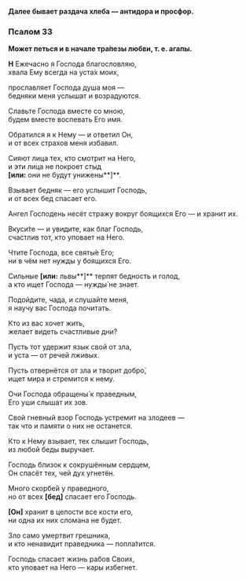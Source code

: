 **Далее бывает раздача хлеба — антидора и просфор.**

### Псалом 33

**Может петься и в начале тра́пезы любви, т. е. агапы.**

**Н** Ежечасно я Господа благословляю,  
хвала Ему всегда на уста́х моих,

прославляет Господа душа моя —  
бедняки меня услышат и возрадуются.

Славьте Господа вместе со мною,  
будем вместе воспевать Его имя.

Обратился я к Нему — и ответил Он,  
и от всех страхов меня избавил.

Сияют лица тех, кто смотрит на Него,  
и эти лица не покроет стыд  
**[или:** они не будут унижены**]**.

Взывает бедняк — его услышит Господь,  
и от всех бед спасает его.

Ангел Господень несёт стражу вокруг боящихся Его — 
и хранит их.

Вкуси́те — и увидите, как благ Господь,  
счастлив тот, кто уповает на Него.

Чтите Господа, все святы́е Его;  
ни в чём нет нужды у боящихся Его.

Сильные **[или:** львы**]** терпят бедность и голод,  
а кто ищет Господа — нужды́ не знает.

Подойдите, чада, и слушайте меня,  
я научу вас Господа почитать.

Кто из вас хочет жить,  
желает видеть счастливые дни?

Пусть тот удержит язык свой от зла,  
и уста — от речей лживых.

Пусть отвернётся от зла и творит добро́,  
ищет мира и стремится к нему.

Очи Господа обращены́ к праведным,  
Его уши слышат их зов.

Свой гневный взор Господь устремит на злодеев —  
так что и памяти о них не останется.

Кто к Нему взывает, тех слышит Господь,  
из любой беды выручает.

Господь близок к сокрушённым сердцем,  
Он спасёт тех, чей дух угнетён.

Много скорбе́й у праведного,  
но от всех **[**бед**]** спасает его Господь.

**[**Он**]** хранит в целости все кости его,  
ни одна их них сломана не будет.

Зло само умертвит грешника,  
и кто ненавидит праведника — попла́тится.

Господь спасает жизнь рабов Своих,  
кто уповает на Него — кары избегнет.
